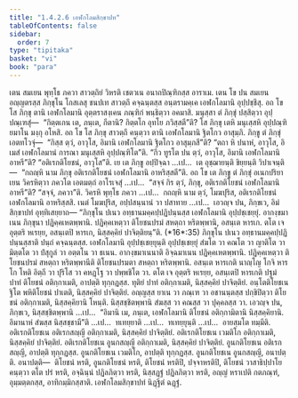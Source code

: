 ```yaml
---
title: "1.4.2.6 เอฬกโลมสิกฺขาปท"
tableOfContents: false
sidebar:
  order: 7
type: "tipitaka"
basket: "vi"
book: "para"
---
```



<DynamicBreadcrumb />

<Division number="571" book="para">

<Paragraph number="2176" book="para">
เตน สมเยน พุทฺโธ ภควา สาวตฺถิยํ วิหรติ เชตวเน อนาถปิณฺฑิกสฺส อาราเม. เตน โข ปน สมเยน อญฺญตรสฺส ภิกฺขุโน โกสเลสุ ชนปเท สาวตฺถึ คจฺฉนฺตสฺส อนฺตรามคฺเค เอฬกโลมานิ อุปฺปชฺชึสุ. อถ โข โส ภิกฺขุ ตานิ เอฬกโลมานิ อุตฺตราสงฺเคน ภณฺฑิกํ พนฺธิตฺวา อคมาสิ. มนุสฺสา ตํ ภิกฺขุํ ปสฺสิตฺวา อุปฺปณฺเฑสุํ—  “กิตฺตเกน เต, ภนฺเต, กีตานิ? กิตฺตโก อุทโย ภวิสฺสตี”ติ? โส ภิกฺขุ เตหิ มนุเสฺสหิ อุปฺปณฺฑิยมาโน มงฺกุ อโหสิ. อถ โข โส ภิกฺขุ สาวตฺถึ คนฺตฺวา ตานิ เอฬกโลมานิ ฐิตโกว อาสุมฺภิ. ภิกฺขู ตํ ภิกฺขุํ เอตทโวจุํ—  “กิสฺส ตฺวํ, อาวุโส, อิมานิ เอฬกโลมานิ ฐิตโกว อาสุมฺภสี”ติ? “ตถา หิ ปนาหํ, อาวุโส, อิเมสํ เอฬกโลมานํ การณา มนุเสฺสหิ อุปฺปณฺฑิโต”ติ. “กีว ทูรโต ปน ตฺวํ, อาวุโส, อิมานิ เอฬกโลมานิ อาหรี”ติ? “อติเรกติโยชนํ, อาวุโส”ติ. เย เต ภิกฺขู อปฺปิจฺฉา …เป…  เต อุชฺฌายนฺติ ขิยฺยนฺติ วิปาเจนฺติ—  “กถญฺหิ นาม ภิกฺขุ อติเรกติโยชนํ เอฬกโลมานิ อาหริสฺสตี”ติ.
</Paragraph>

<Paragraph number="2177" book="para">
อถ โข เต ภิกฺขู ตํ ภิกฺขุํ อเนกปริยาเยน วิครหิตฺวา ภควโต เอตมตฺถํ อาโรเจสุํ …เป…  “สจฺจํ กิร ตฺวํ, ภิกฺขุ, อติเรกติโยชนํ เอฬกโลมานิ อาหรี”ติ? “สจฺจํ, ภควา”ติ. วิครหิ พุทฺโธ ภควา …เป…  กถญฺหิ นาม ตฺวํ, โมฆปุริส, อติเรกติโยชนํ เอฬกโลมานิ อาหริสฺสสิ. เนตํ โมฆปุริส, อปฺปสนฺนานํ วา ปสาทาย …เป…  เอวญฺจ ปน, ภิกฺขเว, อิมํ สิกฺขาปทํ อุทฺทิเสยฺยาถ—
</Paragraph>

</Division>
<Division number="572" book="para">

<Paragraph number="2178" book="para">
<Emphasis>“ภิกฺขุโน ปเนว อทฺธานมคฺคปฺปฏิปนฺนสฺส เอฬกโลมานิ อุปฺปชฺเชยฺยุํ. อากงฺขมาเนน ภิกฺขุนา ปฏิคฺคเหตพฺพานิ. ปฏิคฺคเหตฺวา ติโยชนปรมํ สหตฺถา หริตพฺพานิ, อสนฺเต หารเก. ตโต เจ อุตฺตริ หเรยฺย, อสนฺเตปิ หารเก, นิสฺสคฺคิยํ ปาจิตฺติยนฺ”</Emphasis>ติ. (*16*:<Emphasis>35</Emphasis>)
</Paragraph>

</Division>
<Division number="573" book="para">

<Paragraph number="2179" book="para">
<Emphasis>ภิกฺขุโน ปเนว อทฺธานมคฺคปฺปฏิปนฺนสฺสา</Emphasis>ติ ปนฺถํ คจฺฉนฺตสฺส.
</Paragraph>

<Paragraph number="2180" book="para">
<Emphasis>เอฬกโลมานิ อุปฺปชฺเชยฺยุนฺ</Emphasis>ติ อุปฺปชฺเชยฺยุํ สํฆโต วา คณโต วา ญาติโต วา มิตฺตโต วา ปํสุกูลํ วา อตฺตโน วา ธเนน.
</Paragraph>

<Paragraph number="2181" book="para">
<Emphasis>อากงฺขมาเนนา</Emphasis>ติ อิจฺฉมาเนน ปฏิคฺคเหตพฺพานิ.
</Paragraph>

<Paragraph number="2182" book="para">
<Emphasis>ปฏิคฺคเหตฺวา ติโยชนปรมํ สหตฺถา หริตพฺพานี</Emphasis>ติ ติโยชนปรมตา สหตฺถา หริตพฺพานิ.
</Paragraph>

<Paragraph number="2183" book="para">
<Emphasis>อสนฺเต หารเก</Emphasis>ติ นาญฺโญ โกจิ หารโก โหติ อิตฺถี วา ปุริโส วา คหฏฺโฐ วา ปพฺพชิโต วา.
</Paragraph>

<Paragraph number="2184" book="para">
<Emphasis>ตโต เจ อุตฺตริ หเรยฺย, อสนฺเตปิ หารเก</Emphasis>ติ ปฐมํ ปาทํ ติโยชนํ อติกฺกาเมติ, อาปตฺติ ทุกฺกฏสฺส. ทุติยํ ปาทํ อติกฺกาเมติ, นิสฺสคฺคิยํ ปาจิตฺติยํ. อนฺโตติโยชเน ฐิโต พหิติโยชนํ ปาเตติ, นิสฺสคฺคิยํ ปาจิตฺติยํ. อญฺญสฺส ยาเน วา ภณฺเฑ วา อชานนฺตสฺส ปกฺขิปิตฺวา ติโยชนํ อติกฺกาเมติ, นิสฺสคฺคิยานิ โหนฺติ. นิสฺสชฺชิตพฺพานิ สํฆสฺส วา คณสฺส วา ปุคฺคลสฺส วา. เอวญฺจ ปน, ภิกฺขเว, นิสฺสชฺชิตพฺพานิ …เป…  “อิมานิ เม, ภนฺเต, เอฬกโลมานิ ติโยชนํ อติกฺกามิตานิ นิสฺสคฺคิยานิ. อิมานาหํ สํฆสฺส นิสฺสชฺชามี”ติ …เป…  ทเทยฺยาติ …เป…  ทเทยฺยุนฺติ …เป…  อายสฺมโต ทมฺมีติ.
</Paragraph>

</Division>
<Division number="574" book="para">

<Paragraph number="2185" book="para">
อติเรกติโยชเน อติเรกสญฺญี อติกฺกาเมติ, นิสฺสคฺคิยํ ปาจิตฺติยํ. อติเรกติโยชเน เวมติโก อติกฺกาเมติ, นิสฺสคฺคิยํ ปาจิตฺติยํ. อติเรกติโยชเน อูนกสญฺญี อติกฺกาเมติ, นิสฺสคฺคิยํ ปาจิตฺติยํ.
</Paragraph>

<Paragraph number="2186" book="para">
อูนกติโยชเน อติเรกสญฺญี, อาปตฺติ ทุกฺกฏสฺส. อูนกติโยชเน เวมติโก, อาปตฺติ ทุกฺกฏสฺส. อูนกติโยชเน อูนกสญฺญี, อนาปตฺติ.
</Paragraph>

</Division>
<Division number="575" book="para">

<Paragraph number="2187" book="para">
อนาปตฺติ—  ติโยชนํ หรติ, อูนกติโยชนํ หรติ, ติโยชนํ หรติปิ, ปจฺจาหรติปิ, ติโยชนํ วาสาธิปฺปาโย คนฺตฺวา ตโต ปรํ หรติ, อจฺฉินฺนํ ปฏิลภิตฺวา หรติ, นิสฺสฏฺฐํ ปฏิลภิตฺวา หรติ, อญฺญํ หราเปติ กตภณฺฑํ, อุมฺมตฺตกสฺส, อาทิกมฺมิกสฺสาติ.

</Paragraph>
</Division>

<Paragraph number="2188" type="center" book="para">
เอฬกโลมสิกฺขาปทํ นิฏฺฐิตํ ฉฏฺฐํ.
</Paragraph>